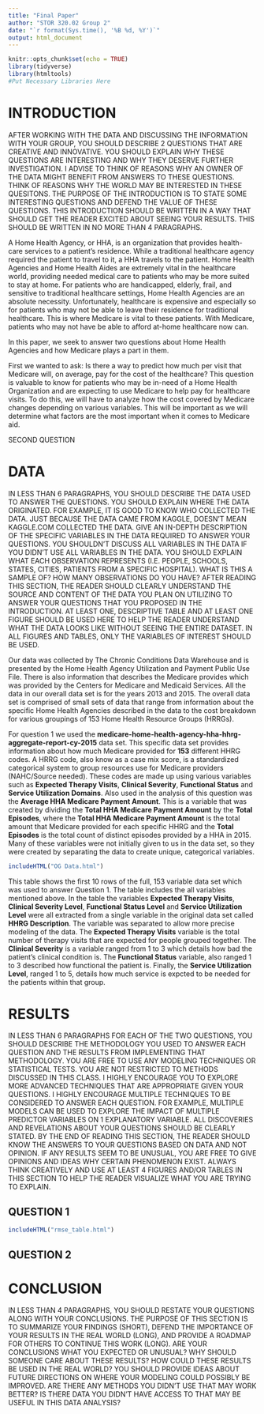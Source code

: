 ```yaml
---
title: "Final Paper"
author: "STOR 320.02 Group 2"
date: "`r format(Sys.time(), '%B %d, %Y')`"
output: html_document
---
```


```r
knitr::opts_chunk$set(echo = TRUE)
library(tidyverse)
library(htmltools)
#Put Necessary Libraries Here
```

# INTRODUCTION

AFTER WORKING WITH THE DATA AND DISCUSSING THE INFORMATION WITH YOUR GROUP, YOU SHOULD DESCRIBE 2 QUESTIONS THAT ARE CREATIVE AND INNOVATIVE. YOU SHOULD EXPLAIN WHY THESE QUESTIONS ARE INTERESTING AND WHY THEY DESERVE FURTHER INVESTIGATION. I ADVISE TO THINK OF REASONS WHY AN OWNER OF THE DATA MIGHT BENEFIT FROM ANSWERS TO THESE QUESTIONS. THINK OF REASONS WHY THE WORLD MAY BE INTERESTED IN THESE QUESITONS. THE PURPOSE OF THE INTRODUCTION IS TO STATE SOME INTERESTING QUESTIONS AND DEFEND THE VALUE OF THESE QUESTIONS. THIS INTRODUCTION SHOULD BE WRITTEN IN A WAY THAT SHOULD GET THE READER EXCITED ABOUT SEEING YOUR RESULTS. THIS SHOULD BE WRITTEN IN NO MORE THAN 4 PARAGRAPHS.

A Home Health Agency, or HHA, is an organization that provides health-care services to a patient's residence. While a traditional healthcare agency required the patient to travel to it, a HHA travels to the patient. Home Health Agencies and Home Health Aides are extremely vital in the healthcare world, providing needed medical care to patients who may be more suited to stay at home. For patients who are handicapped, elderly, frail, and sensitive to traditional healthcare settings, Home Health Agencies are an absolute necessity. Unfortunately, healthcare is expensive and especially so for patients who may not be able to leave their residence for traditional healthcare. This is where Medicare is vital to these patients. With Medicare, patients who may not have be able to afford at-home healthcare now can.

In this paper, we seek to answer two questions about Home Health Agencies and how Medicare plays a part in them.

First we wanted to ask: Is there a way to predict how much per visit that Medicare will, on average, pay for the cost of the healthcare? This question is valuable to know for patients who may be in-need of a Home Health Organization and are expecting to use Medicare to help pay for healthcare visits. To do this, we will have to analyze how the cost covered by Medicare changes depending on various variables. This will be important as we will determine what factors are the most important when it comes to Medicare aid.

SECOND QUESTION

# DATA

IN LESS THAN 6 PARAGRAPHS, YOU SHOULD DESCRIBE THE DATA USED TO ANSWER THE QUESTIONS. YOU SHOULD EXPLAIN WHERE THE DATA ORIGINATED. FOR EXAMPLE, IT IS GOOD TO KNOW WHO COLLECTED THE DATA. JUST BECAUSE THE DATA CAME FROM KAGGLE, DOESN'T MEAN KAGGLE.COM COLLECTED THE DATA. GIVE AN IN-DEPTH DESCRIPTION OF THE SPECIFIC VARIABLES IN THE DATA REQUIRED TO ANSWER YOUR QUESTIONS. YOU SHOULDN'T DISCUSS ALL VARIABLES IN THE DATA IF YOU DIDN'T USE ALL VARIABLES IN THE DATA. YOU SHOULD EXPLAIN WHAT EACH OBSERVATION REPRESENTS (I.E. PEOPLE, SCHOOLS, STATES, CITIES, PATIENTS FROM A SPECIFIC HOSPITAL). WHAT IS THIS A SAMPLE OF? HOW MANY OBSERVATIONS DO YOU HAVE? AFTER READING THIS SECTION, THE READER SHOULD CLEARLY UNDERSTAND THE SOURCE AND CONTENT OF THE DATA YOU PLAN ON UTILIZING TO ANSWER YOUR QUESTIONS THAT YOU PROPOSED IN THE INTRODUCTION. AT LEAST ONE, DESCRIPTIVE TABLE AND AT LEAST ONE FIGURE SHOULD BE USED HERE TO HELP THE READER UNDERSTAND WHAT THE DATA LOOKS LIKE WITHOUT SEEING THE ENTIRE DATASET. IN ALL FIGURES AND TABLES, ONLY THE VARIABLES OF INTEREST SHOULD BE USED.

Our data was collected by The Chronic Conditions Data Warehouse and is presented by the Home Health Agency Utilization and Payment Public Use File. There is also information that describes the Medicare provides which was provided by the Centers for Medicare and Medicaid Services. All the data in our overall data set is for the years 2013 and 2015. The overall data set is comprised of small sets of data that range from information about the specific Home Health Agencies described in the data to the cost breakdown for various groupings of 153 Home Health Resource Groups (HRRGs). 

For question 1 we used the **medicare-home-health-agency-hha-hhrg-aggregate-report-cy-2015** data set. This specific data set provides information about how much Medicare provided for **153** different HHRG codes. A HRRG code, also know as a case mix score, is a standardized categorical system to group resources use for Medicare providers (NAHC/Source needed). These codes are made up using various variables such as **Expected Therapy Visits**, **Clinical Severity**, **Functional Status** and **Service Utilization Domains**. Also used in the analysis of this question was the **Average HHA Medicare Payment Amount**. This is a variable that was created by dividing the **Total HHA Medicare Payment Amount** by the **Total Episodes**, where the **Total HHA Medicare Payment Amount** is the total amount that Medicare provided for each specific HHRG and the **Total Episodes** is the total count of distinct episodes provided by a HHA in 2015. Many of these variables were not initially given to us in the data set, so they were created by separating the data to create unique, categorical variables. 

```r
includeHTML("OG Data.html")
```

This table shows the first 10 rows of the full, 153 variable data set which was used to answer Question 1. The table includes the all variables mentioned above. In the table the variables **Expected Therapy Visits**, **Clinical Severity Level**, **Functional Status Level** and **Service Utilization Level** were all extracted from a single variable in the original data set called **HHRG Description**. The variable was separated to allow more precise modeling of the data. The **Expected Therapy Visits** variable is the total number of therapy visits that are expected for people grouped together. The **Clinical Severity** is a variable ranged from 1 to 3 which details how bad the patient's clinical condition is. The **Functional Status** variable, also ranged 1 to 3 described how functional the patient is. Finally, the **Service Utilization Level**, ranged 1 to 5, details how much service is expcted to be needed for the patients within that group.

# RESULTS

IN LESS THAN 6 PARAGRAPHS FOR EACH OF THE TWO QUESTIONS, YOU SHOULD DESCRIBE THE METHODOLOGY YOU USED TO ANSWER EACH QUESTION AND THE RESULTS FROM IMPLEMENTING THAT METHODOLOGY. YOU ARE FREE TO USE ANY MODELING TECHNIQUES OR STATISTICAL TESTS. YOU ARE NOT RESTRICTED TO METHODS DISCUSSED IN THIS CLASS. I HIGHLY ENCOURAGE YOU TO EXPLORE MORE ADVANCED TECHNIQUES THAT ARE APPROPRIATE GIVEN YOUR QUESTIONS. I HIGHLY ENCOURAGE MULTIPLE TECHNIQUES TO BE CONSIDERED TO ANSWER EACH QUESTION. FOR EXAMPLE, MULTIPLE MODELS CAN BE USED TO EXPLORE THE IMPACT OF MULTIPLE PREDICTOR VARIABLES ON 1 EXPLANATORY VARIABLE. ALL DISCOVERIES AND REVELATIONS ABOUT YOUR QUESTIONS SHOULD BE CLEARLY STATED. BY THE END OF READING THIS SECTION, THE READER SHOULD KNOW THE ANSWERS TO YOUR QUESTIONS BASED ON DATA AND NOT OPINION. IF ANY RESULTS SEEM TO BE UNUSUAL, YOU ARE FREE TO GIVE OPINIONS AND IDEAS WHY CERTAIN PHENOMENON EXIST. ALWAYS THINK CREATIVELY AND USE AT LEAST 4 FIGURES AND/OR TABLES IN THIS SECTION TO HELP THE READER VISUALIZE WHAT YOU ARE TRYING TO EXPLAIN. 

## QUESTION 1

```r
includeHTML("rmse_table.html")
```

## QUESTION 2

# CONCLUSION
IN LESS THAN 4 PARAGRAPHS, YOU SHOULD RESTATE YOUR QUESTIONS ALONG WITH YOUR CONCLUSIONS. THE PURPOSE OF THIS SECTION IS TO SUMMARIZE YOUR FINDINGS (SHORT), DEFEND THE IMPORTANCE OF YOUR RESULTS IN THE REAL WORLD (LONG), AND PROVIDE A ROADMAP FOR OTHERS TO CONTINUE THIS WORK (LONG). ARE YOUR CONCLUSIONS WHAT YOU EXPECTED OR UNUSUAL? WHY SHOULD SOMEONE CARE ABOUT THESE RESULTS? HOW COULD THESE RESULTS BE USED IN THE REAL WORLD? YOU SHOULD PROVIDE IDEAS ABOUT FUTURE DIRECTIONS ON WHERE YOUR MODELING COULD POSSIBLY BE IMPROVED. ARE THERE ANY METHODS YOU DIDN'T USE THAT MAY WORK BETTER? IS THERE DATA YOU DIDN'T HAVE ACCESS TO THAT MAY BE USEFUL IN THIS DATA ANALYSIS? 







